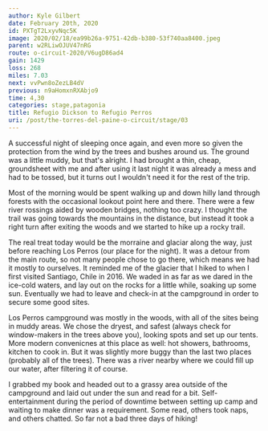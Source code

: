 ```yaml
---
author: Kyle Gilbert
date: February 20th, 2020
id: PXTgT2LxyvNqc5K
image: 2020/02/18/ea99b26a-9751-42db-b380-53f740aa8400.jpeg
parent: w2RLiwOJUV47nRG
route: o-circuit-2020/V6ugD86ad4
gain: 1429
loss: 268
miles: 7.03
next: vvPwn8oZezLB4dV
previous: n9aHomxnRXAbjo9
time: 4,30
categories: stage,patagonia
title: Refugio Dickson to Refugio Perros
uri: /post/the-torres-del-paine-o-circuit/stage/03
---
```


<Stats />

<Route />

A successful night of sleeping once again, and even more so given the protection
from the wind by the trees and bushes around us. The ground was a little muddy,
but that's alright. I had brought a thin, cheap, groundsheet with me and after
using it last night it was already a mess and had to be tossed, but it turns out
I wouldn't need it for the rest of the trip.

Most of the morning would be spent walking up and down hilly land through
forests with the occasional lookout point here and there. There were a few river
rossings aided by wooden bridges, nothing too crazy. I thought the trail was
going towards the mountains in the distance, but instead it took a right turn
after exiting the woods and we started to hike up a rocky trail.

The real treat today would be the morraine and glaciar along the way, just
before reaching Los Perros (our place for the night). It was a detour from the
main route, so not many people chose to go there, which means we had it mostly
to ourselves. It reminded me of the glacier that I hiked to when I first visited
Santiago, Chile in 2016. We waded in as far as we dared in the ice-cold waters,
and lay out on the rocks for a little while, soaking up some sun. Eventually we
had to leave and check-in at the campground in order to secure some good sites.

Los Perros campground was mostly in the woods, with all of the sites being in
muddy areas. We chose the dryest, and safest (always check for window-makers in
the trees above you), looking spots and set up our tents. More modern convenicnes
at this place as well: hot showers, bathrooms, kitchen to cook in. But it was
slightly more buggy than the last two places (probably all of the trees). There
was a river nearby where we could fill up our water, after filtering it of course.

I grabbed my book and headed out to a grassy area outside of the campground and
laid out under the sun and read for a bit. Self-entertainment during the period
of downtime between setting up camp and waiting to make dinner was a requirement.
Some read, others took naps, and others chatted. So far not a bad three days of
hiking!


